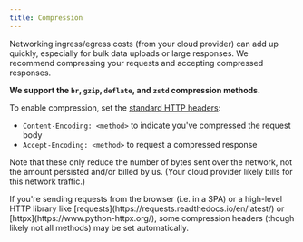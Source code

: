 ```yaml
---
title: Compression
---
```


Networking ingress/egress costs (from your cloud provider) can add up quickly, especially for bulk data uploads or large responses. We recommend compressing your requests and accepting compressed responses.

**We support the `br`, `gzip`, `deflate`, and `zstd` compression methods.**

To enable compression, set the [standard HTTP headers](https://developer.mozilla.org/en-US/docs/Web/HTTP/Compression):

- `Content-Encoding: <method>` to indicate you've compressed the request body
- `Accept-Encoding: <method>` to request a compressed response

Note that these only reduce the number of bytes sent over the network, not the amount persisted and/or billed by us. (Your cloud provider likely bills for this network traffic.)

<Tip>
  If you're sending requests from the browser (i.e. in a SPA) or a high-level
  HTTP library like [requests](https://requests.readthedocs.io/en/latest/) or
  [httpx](https://www.python-httpx.org/), some compression headers (though
  likely not all methods) may be set automatically.
</Tip>

